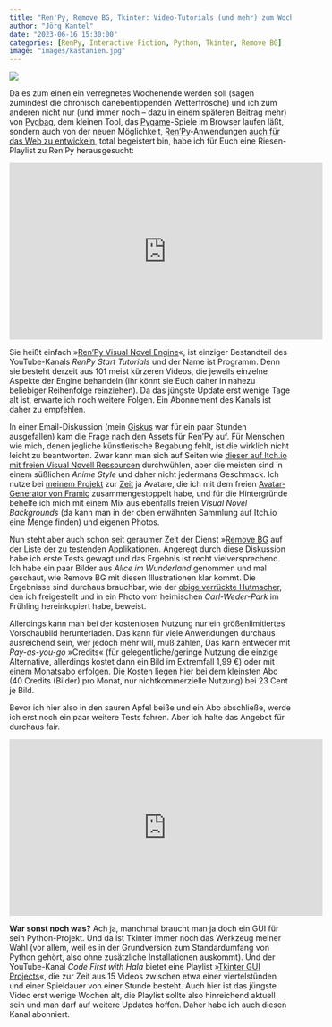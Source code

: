 ```yaml
---
title: "Ren'Py, Remove BG, Tkinter: Video-Tutorials (und mehr) zum Wochenende"
author: "Jörg Kantel"
date: "2023-06-16 15:30:00"
categories: [RenPy, Interactive Fiction, Python, Tkinter, Remove BG]
image: "images/kastanien.jpg"
---
```


[![](images/kastanien-b.jpg)](https://www.flickr.com/photos/schockwellenreiter/52978598354/)

Da es zum einen ein verregnetes Wochenende werden soll (sagen zumindest die chronisch danebentippenden Wetterfrösche) und ich zum anderen nicht nur (und immer noch -- dazu in einem späteren Beitrag mehr) von [Pygbag](http://cognitiones.kantel-chaos-team.de/multimedia/spieleprogrammierung/pygbag.html), dem kleinen Tool, das [Pygame](http://cognitiones.kantel-chaos-team.de/multimedia/spieleprogrammierung/pygame.html)-Spiele im Browser laufen läßt, sondern auch von der neuen Möglichkeit, [Ren'Py](http://cognitiones.kantel-chaos-team.de/multimedia/spieleprogrammierung/renpy.html)-Anwendungen [auch für das Web zu entwickeln](https://kantel.github.io/posts/2023061001_renpy_81_web/), total begeistert bin, habe ich für Euch eine Riesen-Playlist zu Ren'Py herausgesucht:

<iframe width="560" height="315" src="https://www.youtube.com/embed/Zbr2MGkEmYg" title="YouTube video player" frameborder="0" allow="accelerometer; autoplay; clipboard-write; encrypted-media; gyroscope; picture-in-picture; web-share" allowfullscreen></iframe>

Sie heißt einfach »[Ren'Py Visual Novel Engine](https://www.youtube.com/playlist?list=PL0WLCTtC1EYUibimxDGhkPQin7bo39PlV)«, ist einziger Bestandteil des YouTube-Kanals *RenPy Start Tutorials* und der Name ist Programm. Denn sie besteht derzeit aus 101 meist kürzeren Videos, die jeweils einzelne Aspekte der Engine behandeln (Ihr könnt sie Euch daher in nahezu beliebiger Reihenfolge reinziehen). Da das jüngste Update erst wenige Tage alt ist, erwarte ich noch weitere Folgen. Ein Abonnement des Kanals ist daher zu empfehlen.

In einer Email-Diskussion (mein [Giskus](https://kantel.github.io/posts/2022120901_giscus/) war für ein paar Stunden ausgefallen) kam die Frage nach den Assets für Ren'Py auf. Für Menschen wie mich, denen jegliche künstlerische Begabung fehlt, ist die wirklich nicht leicht zu beantworten. Zwar kann man sich auf Seiten wie [dieser auf Itch.io mit freien Visual Novell Ressourcen](https://itch.io/game-assets/free/genre-visual-novel) durchwühlen, aber die meisten sind in einem süßlichen *Anime Style* und daher nicht jedermans Geschmack. Ich nutze bei [meinem Projekt](https://kantel.itch.io/alien-attack-renpy-test) zur [Zeit](https://kantel.github.io/posts/2022122102_alien_invasion_stage_1/) ja Avatare, die ich mit dem freien [Avatar-Generator von Framic](https://framiq.com/) zusammengestoppelt habe, und für die Hintergründe behelfe ich mich mit einem Mix aus ebenfalls freien *Visual Novel Backgrounds* (da kann man in der oben erwähnten Sammlung auf Itch.io eine Menge finden) und eigenen Photos.

Nun steht aber auch schon seit geraumer Zeit der Dienst »[Remove BG](https://www.remove.bg/de) auf der Liste der zu testenden Applikationen. Angeregt durch diese Diskussion habe ich erste Tests gewagt und das Ergebnis ist recht vielversprechend. Ich habe ein paar Bilder aus *Alice im Wunderland* genommen und mal geschaut, wie Remove BG mit diesen Illustrationen klar kommt. Die Ergebnisse sind durchaus brauchbar, wie der [obige verrückte Hutmacher](https://www.flickr.com/photos/schockwellenreiter/52978598354/), den ich freigestellt und in ein Photo vom heimischen *Carl-Weder-Park* im Frühling hereinkopiert habe, beweist.

Allerdings kann man bei der kostenlosen Nutzung nur ein größenlimitiertes Vorschaubild herunterladen. Das kann für viele Anwendungen durchaus ausreichend sein, wer jedoch mehr will, muß zahlen, Das kann entweder mit *Pay-as-you-go* »Credits« (für gelegentliche/geringe Nutzung die einzige Alternative, allerdings kostet dann ein Bild im Extremfall 1,99 €) oder mit einem [Monatsabo](https://www.remove.bg/de/pricing) erfolgen. Die Kosten liegen hier bei dem kleinsten Abo (40 Credits (Bilder) pro Monat, nur nichtkommerzielle Nutzung) bei 23 Cent je Bild.

Bevor ich hier also in den sauren Apfel beiße und ein Abo abschließe, werde ich erst noch ein paar weitere Tests fahren. Aber ich halte das Angebot für durchaus fair.

<iframe width="560" height="315" src="https://www.youtube.com/embed/1itG8q-sCGY" title="YouTube video player" frameborder="0" allow="accelerometer; autoplay; clipboard-write; encrypted-media; gyroscope; picture-in-picture; web-share" allowfullscreen></iframe>

**War sonst noch was?** Ach ja, manchmal braucht man ja doch ein GUI für sein Python-Projekt. Und da ist Tkinter immer noch das Werkzeug meiner Wahl (vor allem, weil es in der Grundversion zum Standardumfang von Python gehört, also ohne zusätzliche Installationen auskommt). Und der YouTube-Kanal *Code First with Hala* bietet eine Playlist »[Tkinter GUI Projects](https://www.youtube.com/playlist?list=PLs3IFJPw3G9IiHm9PEP1UaMtuvACmxVMj)«, die zur Zeit aus 15 Videos zwischen etwa einer viertelstünden und einer Spieldauer von einer Stunde besteht. Auch hier ist das jüngste Video erst wenige Wochen alt, die Playlist sollte also hinreichend aktuell sein und man darf auf weitere Updates hoffen. Daher habe ich auch diesen Kanal abonniert.